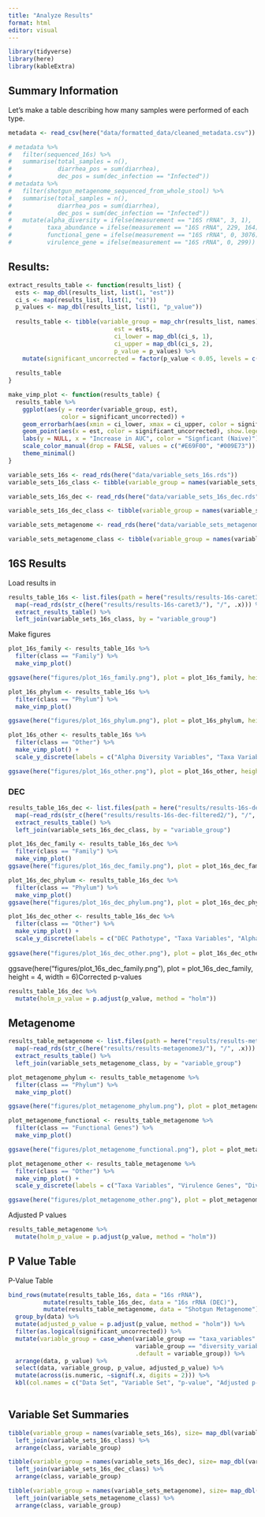 ---
title: "Analyze Results"
format: html
editor: visual
---

```{r}
library(tidyverse)
library(here)
library(kableExtra)
```

## Summary Information

Let's make a table describing how many samples were performed of each type.

```{r}
metadata <- read_csv(here("data/formatted_data/cleaned_metadata.csv"))
```

```{r}
# metadata %>% 
#   filter(sequenced_16s) %>%  
#   summarise(total_samples = n(),
#             diarrhea_pos = sum(diarrhea),
#             dec_pos = sum(dec_infection == "Infected"))
# metadata %>% 
#   filter(shotgun_metagenome_sequenced_from_whole_stool) %>%  
#   summarise(total_samples = n(),
#             diarrhea_pos = sum(diarrhea),
#             dec_pos = sum(dec_infection == "Infected"))
#   mutate(alpha_diversity = ifelse(measurement == "16S rRNA", 3, 1),
#          taxa_abundance = ifelse(measurement == "16S rRNA", 229, 164),
#          functional_gene = ifelse(measurement == "16S rRNA", 0, 3076),
#          virulence_gene = ifelse(measurement == "16S rRNA", 0, 299))
```

## Results:

```{r}
extract_results_table <- function(results_list) {
  ests <- map_dbl(results_list, list(1, "est"))
  ci_s <- map(results_list, list(1, "ci"))
  p_values <- map_dbl(results_list, list(1, "p_value"))
  
  results_table <- tibble(variable_group = map_chr(results_list, names),
                              est = ests, 
                              ci_lower = map_dbl(ci_s, 1),
                              ci_upper = map_dbl(ci_s, 2),
                              p_value = p_values) %>% 
    mutate(significant_uncorrected = factor(p_value < 0.05, levels = c("FALSE", "TRUE")))
  
  results_table
}

make_vimp_plot <- function(results_table) {
  results_table %>% 
    ggplot(aes(y = reorder(variable_group, est), 
               color = significant_uncorrected)) +
    geom_errorbarh(aes(xmin = ci_lower, xmax = ci_upper, color = significant_uncorrected), show.legend = TRUE) +
    geom_point(aes(x = est, color = significant_uncorrected), show.legend = TRUE) +
    labs(y = NULL, x = "Increase in AUC", color = "Signficant (Naive)") +
    scale_color_manual(drop = FALSE, values = c("#E69F00", "#009E73")) +
    theme_minimal()
}

variable_sets_16s <- read_rds(here("data/variable_sets_16s.rds"))
variable_sets_16s_class <- tibble(variable_group = names(variable_sets_16s), class = c(rep("Family", 30), rep("Phylum", 9), rep("Other", 2)))

variable_sets_16s_dec <- read_rds(here("data/variable_sets_16s_dec.rds"))

variable_sets_16s_dec_class <- tibble(variable_group = names(variable_sets_16s_dec), class = c(rep("Family", 30), rep("Phylum", 9), rep("Other", 3)))

variable_sets_metagenome <- read_rds(here("data/variable_sets_metagenome.rds"))

variable_sets_metagenome_class <- tibble(variable_group = names(variable_sets_metagenome), class = c(rep("Phylum", 19), rep("Functional Genes", 32), rep("Other", 4)))

```

## 16S Results

Load results in

```{r}
results_table_16s <- list.files(path = here("results/results-16s-caret3/"), pattern = ".RDS") %>% 
  map(~read_rds(str_c(here("results/results-16s-caret3/"), "/", .x))) %>% 
  extract_results_table() %>% 
  left_join(variable_sets_16s_class, by = "variable_group")
```

Make figures

```{r}
plot_16s_family <- results_table_16s %>% 
  filter(class == "Family") %>% 
  make_vimp_plot()

ggsave(here("figures/plot_16s_family.png"), plot = plot_16s_family, height = 4, width = 6)

plot_16s_phylum <- results_table_16s %>% 
  filter(class == "Phylum") %>% 
  make_vimp_plot()

ggsave(here("figures/plot_16s_phylum.png"), plot = plot_16s_phylum, height = 4, width = 6)

plot_16s_other <- results_table_16s %>% 
  filter(class == "Other") %>% 
  make_vimp_plot() +
  scale_y_discrete(labels = c("Alpha Diversity Variables", "Taxa Variables"))

ggsave(here("figures/plot_16s_other.png"), plot = plot_16s_other, height = 2, width = 6)


```

### DEC

```{r}
results_table_16s_dec <- list.files(path = here("results/results-16s-dec-filtered2/"), pattern = ".RDS") %>% 
  map(~read_rds(str_c(here("results/results-16s-dec-filtered2/"), "/", .x))) %>% 
  extract_results_table() %>% 
  left_join(variable_sets_16s_dec_class, by = "variable_group")
```

```{r}
plot_16s_dec_family <- results_table_16s_dec %>% 
  filter(class == "Family") %>% 
  make_vimp_plot()
ggsave(here("figures/plot_16s_dec_family.png"), plot = plot_16s_dec_family, height = 4, width = 6)

plot_16s_dec_phylum <- results_table_16s_dec %>% 
  filter(class == "Phylum") %>% 
  make_vimp_plot()
ggsave(here("figures/plot_16s_dec_phylum.png"), plot = plot_16s_dec_phylum, height = 4, width = 6)

plot_16s_dec_other <- results_table_16s_dec %>% 
  filter(class == "Other") %>% 
  make_vimp_plot() +
  scale_y_discrete(labels = c("DEC Pathotype", "Taxa Variables", "Alpha Diversity Variables"))
  
ggsave(here("figures/plot_16s_dec_other.png"), plot = plot_16s_dec_other, height = 2, width = 6)
```

ggsave(here("figures/plot_16s_dec_family.png"), plot = plot_16s_dec_family, height = 4, width = 6)Corrected p-values

```{r}
results_table_16s_dec %>% 
  mutate(holm_p_value = p.adjust(p_value, method = "holm"))
```

## Metagenome

```{r}
results_table_metagenome <- list.files(path = here("results/results-metagenome3/"), pattern = ".RDS") %>% 
  map(~read_rds(str_c(here("results/results-metagenome3/"), "/", .x))) %>% 
  extract_results_table() %>% 
  left_join(variable_sets_metagenome_class, by = "variable_group")

```

```{r}

plot_metagenome_phylum <- results_table_metagenome %>% 
  filter(class == "Phylum") %>% 
  make_vimp_plot()

ggsave(here("figures/plot_metagenome_phylum.png"), plot = plot_metagenome_phylum, height = 4, width = 6)

plot_metagenome_functional <- results_table_metagenome %>% 
  filter(class == "Functional Genes") %>% 
  make_vimp_plot() 

ggsave(here("figures/plot_metagenome_functional.png"), plot = plot_metagenome_functional, height = 4, width = 6)

plot_metagenome_other <- results_table_metagenome %>% 
  filter(class == "Other") %>% 
  make_vimp_plot() +
  scale_y_discrete(labels = c("Taxa Variables", "Virulence Genes", "Diversity", "Functional Genes"))

ggsave(here("figures/plot_metagenome_other.png"), plot = plot_metagenome_other, height = 2, width = 6)

```

Adjusted P values

```{r}
results_table_metagenome %>% 
  mutate(holm_p_value = p.adjust(p_value, method = "holm"))
```

## P Value Table

P-Value Table

```{r}
bind_rows(mutate(results_table_16s, data = "16s rRNA"), 
          mutate(results_table_16s_dec, data = "16s rRNA (DEC)"), 
          mutate(results_table_metagenome, data = "Shotgun Metagenome")) %>% 
  group_by(data) %>% 
  mutate(adjusted_p_value = p.adjust(p_value, method = "holm")) %>% 
  filter(as.logical(significant_uncorrected)) %>% 
  mutate(variable_group = case_when(variable_group == "taxa_variables" ~ "Taxa Variables",
                                    variable_group == "diversity_variables" ~ "Diversity Variables",
                                    .default = variable_group)) %>% 
  arrange(data, p_value) %>% 
  select(data, variable_group, p_value, adjusted_p_value) %>% 
  mutate(across(is.numeric, ~signif(.x, digits = 2))) %>% 
  kbl(col.names = c("Data Set", "Variable Set", "p-value", "Adjusted p-value"))
  


```

## Variable Set Summaries

```{r}
tibble(variable_group = names(variable_sets_16s), size= map_dbl(variable_sets_16s, length)) %>% 
  left_join(variable_sets_16s_class) %>% 
  arrange(class, variable_group)

tibble(variable_group = names(variable_sets_16s_dec), size= map_dbl(variable_sets_16s_dec, length)) %>% 
  left_join(variable_sets_16s_dec_class) %>% 
  arrange(class, variable_group)

tibble(variable_group = names(variable_sets_metagenome), size= map_dbl(variable_sets_metagenome, length)) %>% 
  left_join(variable_sets_metagenome_class) %>% 
  arrange(class, variable_group)
```

\
